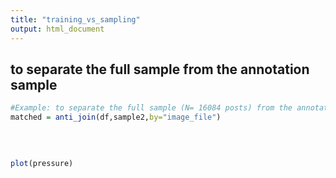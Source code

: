```yaml
---
title: "training_vs_sampling"
output: html_document
---
```


## to separate the full sample from the annotation sample

```r

#Example: to separate the full sample (N= 16084 posts) from the annotation sample (n=200 posts), matched: n=15884 posts
matched = anti_join(df,sample2,by="image_file")
```

## 

```r

```

## 



```r
plot(pressure)
```


